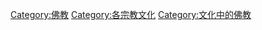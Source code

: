 {{Commonscat|Buddhist art}}

[[Category:佛教|Category:佛教]]
[[Category:各宗教文化|Category:各宗教文化]]
[[Category:文化中的佛教|Category:文化中的佛教]]